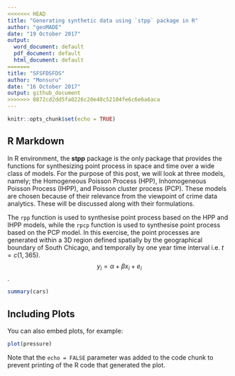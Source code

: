 ```yaml
---
<<<<<<< HEAD
title: "Generating synthetic data using `stpp` package in R"
author: "geoMADE"
date: "19 October 2017"
output:
  word_document: default
  pdf_document: default
  html_document: default
=======
title: "SFSFDSFDS"
author: "Monsuru"
date: "16 October 2017"
output: github_document
>>>>>>> 0872cd2dd5fa0226c20e40c52104fe6c6e6a6aca
---
```


```r
knitr::opts_chunk$set(echo = TRUE)
```

## R Markdown

In R environment, the **stpp** package is the only package that provides the functions for synthesizing point process in space and time over a wide class of models. For the purpose of this post, we will look at three models, namely; the Homogeneous Poisson Process (HPP), Inhomogeneous Poisson Process (IHPP), and Poisson cluster process (PCP). These models are chosen because of their relevance from the viewpoint of crime data analytics. These will be discussed along with their formulations. 

The `rpp` function is used to synthesise point process based on the HPP and IHPP models, while the ` rpcp` function is used to synthesise point process based on the PCP model. In this exercise, the point processes are generated within a 3D region defined spatially by the geographical boundary of South Chicago, and temporally by one year time interval i.e. $t =c(1, 365)$. $$y_i = \alpha + \beta x_i + e_i$$.

```r
summary(cars)
```

## Including Plots

You can also embed plots, for example:

```r
plot(pressure)
```

Note that the `echo = FALSE` parameter was added to the code chunk to prevent printing of the R code that generated the plot.
